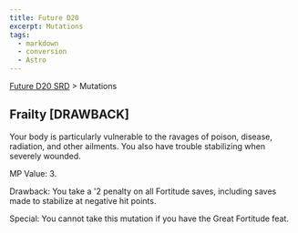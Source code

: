 ```yaml
---
title: Future D20
excerpt: Mutations
tags:
  - markdown
  - conversion
  - Astro
---
```






[Future D20 SRD]( / ) > Mutations




## Frailty [DRAWBACK]


Your body is particularly vulnerable to the ravages of poison, disease, radiation, and other ailments. You also have trouble stabilizing when severely wounded.


MP Value: 3.


Drawback: You take a '2 penalty on all Fortitude saves, including saves made to stabilize at negative hit points.


Special: You cannot take this mutation if you have the Great Fortitude feat.



